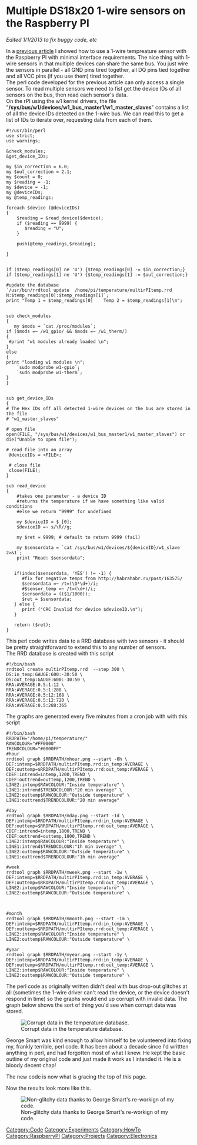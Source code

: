 = Multiple DS18x20 1-wire sensors on the Raspberry PI  =

''Edited 1/1/2013 to fix buggy code, etc'' 

In a [[RaspberryPI DS1820|previous article]] I&nbsp;showed how to use a 1-wire tempreature sensor with the Raspberry PI&nbsp;with minimal interface requirements. The nice thing with 1-wire sensors in that multiple devices can share the same bus. You just wire the sensors in parallel - all GND pins tired together, all DQ&nbsp;pins tied together and all VCC&nbsp;pins (if you use them) tired together.<br> 

The perl code developed for the previous article can only access a single sensor. To read multiple sensors we need to fist get the device IDs of all sensors on the bus, then read each sensor's data. <br> 

On the rPI using the w1 kernel drivers, the file "'''/sys/bus/w1/devices/w1_bus_master1/w1_master_slaves'''" contains a list of all the device IDs detected on the 1-wire bus. We can read this to get a list of IDs to iterate over, requesting data from each of them.<br> 
<pre>#!/usr/bin/perl
use strict;
use warnings;

&check_modules;
&get_device_IDs;

my $in_correction = 6.0;
my $out_correction = 2.1;
my $count = 0;
my $reading = -1;
my $device = -1;
my @deviceIDs;
my @temp_readings;

foreach $device (@deviceIDs)
{
    $reading = &read_device($device);
    if ($reading == 9999) {
       $reading = "U";
    }
            
    push(@temp_readings,$reading);
          
}


if ($temp_readings[0] ne 'U') {$temp_readings[0] -= $in_correction;}
if ($temp_readings[1] ne 'U') {$temp_readings[1] -= $out_correction;}

#update the database
`/usr/bin/rrdtool update  /home/pi/temperature/multirPItemp.rrd N:$temp_readings[0]:$temp_readings[1]`;
print "Temp 1 = $temp_readings[0]    Temp 2 = $temp_readings[1]\n";


sub check_modules
{
   my $mods = `cat /proc/modules`;
if ($mods =~ /w1_gpio/ && $mods =~ /w1_therm/)
{
 #print "w1 modules already loaded \n";
}
else 
{
print "loading w1 modules \n";
    `sudo modprobe w1-gpio`;
    `sudo modprobe w1-therm`;
} 
}


sub get_device_IDs
{
# The Hex IDs off all detected 1-wire devices on the bus are stored in the file
# "w1_master_slaves"    

# open file
open(FILE, "/sys/bus/w1/devices/w1_bus_master1/w1_master_slaves") or die("Unable to open file");
 
# read file into an array
 @deviceIDs = <FILE>;
 
 # close file 
 close(FILE);
}

sub read_device
{
    #takes one parameter - a device ID
    #returns the temperature if we have something like valid conditions
    #else we return "9999" for undefined

    my $deviceID = $_[0];
    $deviceID =~ s/\R//g;
 
    my $ret = 9999; # default to return 9999 (fail)
   
    my $sensordata = `cat /sys/bus/w1/devices/${deviceID}/w1_slave 2>&1`;
    print "Read: $sensordata";


   if(index($sensordata, 'YES') != -1) {
      #fix for negative temps from http://habrahabr.ru/post/163575/
      $sensordata =~ /t=(\D*\d+)/i;
      #$sensor_temp =~ /t=(\d+)/i;
      $sensordata = (($1/1000));
      $ret = $sensordata;
   } else {
      print ("CRC Invalid for device $deviceID.\n");
   }

   return ($ret);
}

</pre> 
This perl code writes data to a RRD database with two sensors - it should be pretty straightforward to extend this to any number of sensors.<br> 

The RRD database is created with this script<br> 
<pre>#!/bin/bash
rrdtool create multirPItemp.rrd  --step 300 \
DS:in_temp:GAUGE:600:-30:50 \
DS:out_temp:GAUGE:600:-30:50 \
RRA:AVERAGE:0.5:1:12 \
RRA:AVERAGE:0.5:1:288 \
RRA:AVERAGE:0.5:12:168 \
RRA:AVERAGE:0.5:12:720 \
RRA:AVERAGE:0.5:288:365
</pre> 
The graphs are generated every five minutes from a cron job with with this script<br> 
<pre>#!/bin/bash
RRDPATH="/home/pi/temperature/"
RAWCOLOUR="#FF0000"
TRENDCOLOUR="#0000FF"
#hour
rrdtool graph $RRDPATH/mhour.png --start -6h \
DEF:intemp=$RRDPATH/multirPItemp.rrd:in_temp:AVERAGE \
DEF:outtemp=$RRDPATH/multirPItemp.rrd:out_temp:AVERAGE \
CDEF:intrend=intemp,1200,TREND \
CDEF:outtrend=outtemp,1200,TREND \
LINE2:intemp$RAWCOLOUR:"Inside temperature" \
LINE1:intrend$TRENDCOLOUR:"20 min average" \
LINE2:outtemp$RAWCOLOUR:"Outside temperature" \
LINE1:outtrend$TRENDCOLOUR:"20 min average"

#day
rrdtool graph $RRDPATH/mday.png --start -1d \
DEF:intemp=$RRDPATH/multirPItemp.rrd:in_temp:AVERAGE \
DEF:outtemp=$RRDPATH/multirPItemp.rrd:out_temp:AVERAGE \
CDEF:intrend=intemp,1800,TREND \
CDEF:outtrend=outtemp,1800,TREND \
LINE2:intemp$RAWCOLOUR:"Inside temperature" \
LINE1:intrend$TRENDCOLOUR:"1h min average" \
LINE2:outtemp$RAWCOLOUR:"Outside temperature" \
LINE1:outtrend$TRENDCOLOUR:"1h min average"

#week
rrdtool graph $RRDPATH/mweek.png --start -1w \
DEF:intemp=$RRDPATH/multirPItemp.rrd:in_temp:AVERAGE \
DEF:outtemp=$RRDPATH/multirPItemp.rrd:out_temp:AVERAGE \
LINE2:intemp$RAWCOLOUR:"Inside temperature" \
LINE2:outtemp$RAWCOLOUR:"Outside temperature" \



#month
rrdtool graph $RRDPATH/mmonth.png --start -1m \
DEF:intemp=$RRDPATH/multirPItemp.rrd:in_temp:AVERAGE \
DEF:outtemp=$RRDPATH/multirPItemp.rrd:out_temp:AVERAGE \
LINE2:intemp$RAWCOLOUR:"Inside temperature" \
LINE2:outtemp$RAWCOLOUR:"Outside temperature" \

#year
rrdtool graph $RRDPATH/myear.png --start -1y \
DEF:intemp=$RRDPATH/multirPItemp.rrd:in_temp:AVERAGE \
DEF:outtemp=$RRDPATH/multirPItemp.rrd:out_temp:AVERAGE \
LINE2:intemp$RAWCOLOUR:"Inside temperature" \
LINE2:outtemp$RAWCOLOUR:"Outside temperature" \

</pre> 
The perl code as originally written didn't deal with bus drop-out glitches at all (sometimes the 1-wire driver can't read the device, or the device doesn't respond in time) so the graphs would end up corrupt with invalid data. The graph below shows the sort of thing you'd see when corrupt data was stored.

[[Image:Outday_copy.png|frame|center|Corrupt data in the temperature database.]]

George Smart was kind enough to allow himself to be volunteered into fixing my, frankly terrible, perl code. It has been about a decade since I'd writtten anything in perl, and had forgotten most of what I knew. He kept the basic outline of my original code and just made it work as I&nbsp;intended it. He is a bloody decent chap!

The new code is now what is gracing the top of this page.

Now the results look more like this.

[[Image:Outday.png|frame|center|Non-glitchy data thanks to George Smart's re-workign of my code.]]

[[Category:Code]] [[Category:Experiments]] [[Category:HowTo]] [[Category:RaspberryPI]] [[Category:Projects]] [[Category:Electronics]]